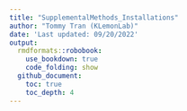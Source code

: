 ```yaml
---
title: "SupplementalMethods_Installations"
author: "Tommy Tran (KLemonLab)"
date: 'Last updated: 09/20/2022'
output:
  rmdformats::robobook:
    use_bookdown: true
    code_folding: show
  github_document:
    toc: true
    toc_depth: 4
---
```


